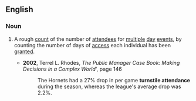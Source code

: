 ==English==

===Noun===
{{en-noun|sg=[[turnstile]] [[attendance]]}}


# {{context|event organization}} A rough [[count]] of the number of [[attendees]] for [[multiple]] [[day]] [[events]], by counting the number of days of [[access]] each individual has been [[granted]].
#* '''2002''', Terrel L. Rhodes, ''The Public Manager Case Book: Making Decisions in a Complex World''', page 146
#*: The Hornets had a 27% drop in per game '''turnstile attendance''' during the season, whereas the league's average drop was 2.2%.